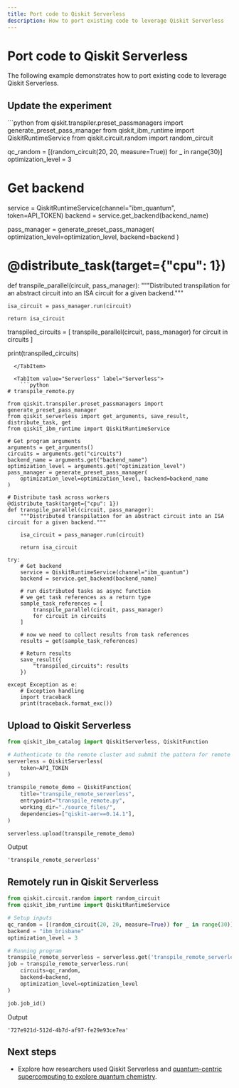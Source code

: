 ```yaml
---
title: Port code to Qiskit Serverless
description: How to port existing code to leverage Qiskit Serverless
---
```


# Port code to Qiskit Serverless

The following example demonstrates how to port existing code to leverage Qiskit Serverless.

## Update the experiment

<Tabs>
  <TabItem value="LocalExperiment" label="Local Experiment">
```python
from qiskit.transpiler.preset_passmanagers import generate_preset_pass_manager
from qiskit_ibm_runtime import QiskitRuntimeService
from qiskit.circuit.random import random_circuit

qc_random = [(random_circuit(20, 20, measure=True)) for _ in range(30)]
optimization_level = 3

# Get backend
service = QiskitRuntimeService(channel="ibm_quantum", token=API_TOKEN)
backend = service.get_backend(backend_name)

pass_manager = generate_preset_pass_manager(
    optimization_level=optimization_level, backend=backend
)

# @distribute_task(target={"cpu": 1})
def transpile_parallel(circuit, pass_manager):
    """Distributed transpilation for an abstract circuit into an ISA circuit for a given backend."""
    
    isa_circuit = pass_manager.run(circuit)

    return isa_circuit

transpiled_circuits = [
    transpile_parallel(circuit, pass_manager)
    for circuit in circuits
]

print(transpiled_circuits)
```
  </TabItem>

  <TabItem value="Serverless" label="Serverless">
    ```python
# transpile_remote.py

from qiskit.transpiler.preset_passmanagers import generate_preset_pass_manager
from qiskit_serverless import get_arguments, save_result, distribute_task, get
from qiskit_ibm_runtime import QiskitRuntimeService

# Get program arguments
arguments = get_arguments()
circuits = arguments.get("circuits")
backend_name = arguments.get("backend_name")
optimization_level = arguments.get("optimization_level")
pass_manager = generate_preset_pass_manager(
    optimization_level=optimization_level, backend=backend_name
)

# Distribute task across workers
@distribute_task(target={"cpu": 1})
def transpile_parallel(circuit, pass_manager):
    """Distributed transpilation for an abstract circuit into an ISA circuit for a given backend."""
    
    isa_circuit = pass_manager.run(circuit)

    return isa_circuit

try:
    # Get backend
    service = QiskitRuntimeService(channel="ibm_quantum")
    backend = service.get_backend(backend_name)

    # run distributed tasks as async function
    # we get task references as a return type
    sample_task_references = [
        transpile_parallel(circuit, pass_manager)
        for circuit in circuits
    ]

    # now we need to collect results from task references
    results = get(sample_task_references)

    # Return results
    save_result({
        "transpiled_circuits": results
    })

except Exception as e:
    # Exception handling 
    import traceback
    print(traceback.format_exc())
```

  </TabItem>
</Tabs>

## Upload to Qiskit Serverless

```python
from qiskit_ibm_catalog import QiskitServerless, QiskitFunction

# Authenticate to the remote cluster and submit the pattern for remote execution
serverless = QiskitServerless(
    token=API_TOKEN
)

transpile_remote_demo = QiskitFunction(
    title="transpile_remote_serverless",
    entrypoint="transpile_remote.py",
    working_dir="./source_files/",
	dependencies=["qiskit-aer==0.14.1"],
)

serverless.upload(transpile_remote_demo)
```

Output
```text
'transpile_remote_serverless'
```

## Remotely run in Qiskit Serverless

```python
from qiskit.circuit.random import random_circuit
from qiskit_ibm_runtime import QiskitRuntimeService

# Setup inputs
qc_random = [(random_circuit(20, 20, measure=True)) for _ in range(30)]
backend = "ibm_brisbane"
optimization_level = 3

# Running program
transpile_remote_serverless = serverless.get('transpile_remote_serverless')
job = transpile_remote_serverless.run(
    circuits=qc_random,
    backend=backend,
    optimization_level=optimization_level
)

job.job_id()
```
Output
```text
'727e921d-512d-4b7d-af97-fe29e93ce7ea'
```

## Next steps

<Admonition type="info" title="Recommendations">

- Explore how researchers used Qiskit Serverless and [quantum-centric supercomputing to explore quantum chemistry](https://arxiv.org/abs/2405.05068v1).

</Admonition>